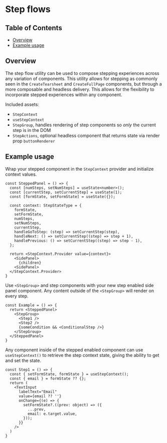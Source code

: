 
# Step flows

## Table of Contents

- [Overview](#overview)
- [Example usage](#example-usage)

## Overview

The step flow utility can be used to compose stepping experiences across any variation of components. This utility allows for stepping as commonly seen in the `CreateTearsheet` and `CreateFullPage` components, but through a more composable and headless delivery. This allows for the flexibility to incorporate stepped experiences within any component.

Included assets:
- `StepContext`
- `useStepContext`
- `StepGroup`, handles rendering of step components so _only_ the current step is in the DOM
- `StepActions`, optional headless component that returns state via render prop `buttonRenderer`

## Example usage

Wrap your stepped component in the `StepContext` provider and initialize context values.
```tsx
const SteppedPanel = () => {
  const [numSteps, setNumSteps] = useState<number>();
  const [currentStep, setCurrentStep] = useState(1);
  const [formState, setFormState] = useState({});

  const context: StepStateType = {
    formState,
    setFormState,
    numSteps,
    setNumSteps,
    currentStep,
    handleGoToStep: (step) => setCurrentStep(step),
    handleNext: () => setCurrentStep((step) => step + 1),
    handlePrevious: () => setCurrentStep((step) => step - 1),
  };

  return <StepContext.Provider value={context}>
    <SidePanel>
      {children}
    <SidePanel>
  </StepContext.Provider>
}
```

Use `<StepGroup>` and step components with your new step enabled side panel component. Any content outside of the `<StepGroup>` will render on every step.
```tsx
const Example = () => {
  return <SteppedPanel>
    <StepGroup>
      <Step1 />
      <Step2 />
      {someCondition && <ConditionalStep />}
    </StepGroup>
  </SteppedPanel>
}
```
Any component inside of the stepped enabled component can use `useStepContext()` to retrieve the step context state, giving the ability to get and set the state.
```tsx
const Step1 = () => {
  const { setFormState, formState } = useStepContext();
  const { email } = formState ?? {};
  return (
    <TextInput
      labelText="Email"
      value={email ?? ''}
      onChange={(e) => {
        setFormState?.((prev: object) => ({
          ...prev,
          email: e.target.value,
        }));
      }}
    />
  )
}
```
<Canvas of={StepFlowStories.tearsheetWithSteps} />

